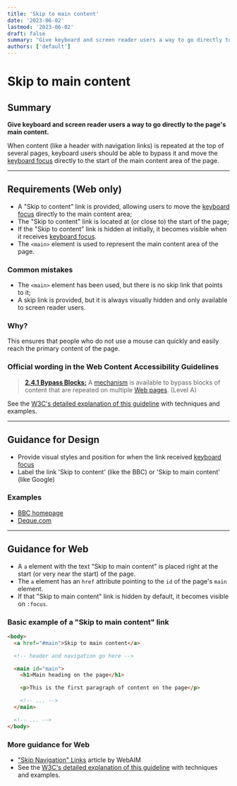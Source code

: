 ```yaml
---
title: 'Skip to main content'
date: '2023-06-02'
lastmod: '2023-06-02'
draft: false
summary: "Give keyboard and screen reader users a way to go directly to the page's main content."
authors: ['default']
---
```


# Skip to main content

## Summary

**Give keyboard and screen reader users a way to go directly to the page's main content.**

When content (like a header with navigation links) is repeated at the top of several pages, keyboard users should be able to bypass it and move the [keyboard focus](/playbook/definitions#keyboard-focus) directly to the start of the main content area of the page.

---

## Requirements (Web only)

*   A "Skip to content" link is provided, allowing users to move the [keyboard focus](/playbook/definitions#keyboard-focus) directly to the main content area;
*   The "Skip to content" link is located at (or close to) the start of the page;
*   If the "Skip to content" link is hidden at initially, it becomes visible when it receives [keyboard focus](/playbook/definitions#keyboard-focus).
*   The `<main>` element is used to represent the main content area of the page.

### Common mistakes

*   The `<main>` element has been used, but there is no skip link that points to it;
*   A skip link is provided, but it is always visually hidden and only available to screen reader users.

### Why?

This ensures that people who do not use a mouse can quickly and easily reach the primary content of the page.

### Official wording in the Web Content Accessibility Guidelines

> [**2.4.1 Bypass Blocks:**](https://www.w3.org/TR/UNDERSTANDING-WCAG20/navigation-mechanisms-skip.html) A [mechanism](https://www.w3.org/TR/UNDERSTANDING-WCAG20/navigation-mechanisms-skip.html#mechanismdef) is available to bypass blocks of content that are repeated on multiple [Web pages](https://www.w3.org/TR/UNDERSTANDING-WCAG20/navigation-mechanisms-skip.html#webpagedef). (Level A)

See the [W3C's detailed explanation of this guideline](https://www.w3.org/TR/UNDERSTANDING-WCAG20/navigation-mechanisms-skip.html) with techniques and examples.

---

## Guidance for Design

* Provide visual styles and position for when the link received [keyboard focus](/playbook/definitions#keyboard-focus)
* Label the link 'Skip to content' (like the BBC) or 'Skip to main content' (like Google)

### Examples

* [BBC homepage](https://www.bbc.co.uk/)
* [Deque.com](https://www.deque.com/)

---

## Guidance for Web

* A `a` element with the text "Skip to main content" is placed right at the start (or very near the start) of the page.
* The `a` element has an `href` attribute pointing to the `id` of the page's `main` element.
* If that "Skip to main content" link is hidden by default, it becomes visible on `:focus`.

### Basic example of a "Skip to main content" link

```html
<body>
  <a href="#main">Skip to main content</a>

  <!-- header and navigation go here -->

  <main id="main">
    <h1>Main heading on the page</h1>

    <p>This is the first paragraph of content on the page</p>

    <!-- ... -->
  </main>

  <!-- ... -->
</body>
```

### More guidance for Web

* ["Skip Navigation" Links](https://webaim.org/techniques/skipnav/) article by WebAIM
* See the [W3C's detailed explanation of this guideline](https://www.w3.org/TR/UNDERSTANDING-WCAG20/navigation-mechanisms-skip.html) with techniques and examples.
